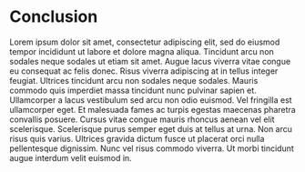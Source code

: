 # Conclusion

Lorem ipsum dolor sit amet, consectetur adipiscing elit, sed do eiusmod tempor incididunt ut labore et dolore magna aliqua. Tincidunt arcu non sodales neque sodales ut etiam sit amet. Augue lacus viverra vitae congue eu consequat ac felis donec. Risus viverra adipiscing at in tellus integer feugiat. Ultrices tincidunt arcu non sodales neque sodales. Mauris commodo quis imperdiet massa tincidunt nunc pulvinar sapien et. Ullamcorper a lacus vestibulum sed arcu non odio euismod. Vel fringilla est ullamcorper eget. Et malesuada fames ac turpis egestas maecenas pharetra convallis posuere. Cursus vitae congue mauris rhoncus aenean vel elit scelerisque. Scelerisque purus semper eget duis at tellus at urna. Non arcu risus quis varius. Ultrices gravida dictum fusce ut placerat orci nulla pellentesque dignissim. Nunc vel risus commodo viverra. Ut morbi tincidunt augue interdum velit euismod in.

